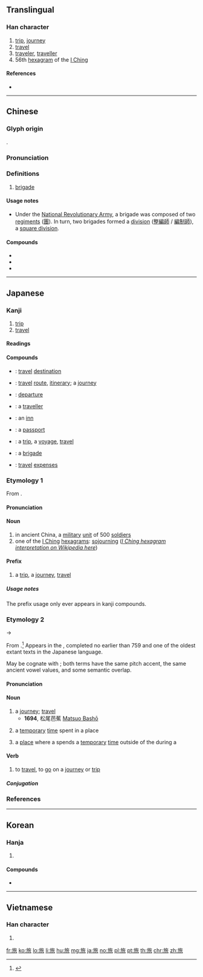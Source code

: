 ==Translingual==

===Han character===
{{Han char|rn=70|rad=方|as=06|sn=10|four=08232|canj=YSOHV}}

# [[trip]], [[journey]]
# [[travel]]
# [[traveler]], [[traveller]]
# 56th [[hexagram]] of the [[I Ching]]

====References====
* {{Han ref|kx=0483.020|dkj=13644|dj=0845.020|hdz=32178.070|uh=65C5|ud=26053|bh=AEC8|bd=44744}}

----

==Chinese==
{{zh-forms}}

===Glyph origin===
{{Han etym}}
{{Han compound|㫃|从|t2=together|ls=ic}}.

===Pronunciation===
{{zh-pron
|m=lǚ
|c=leoi5
|mc=y
|oc=y
|ma=Zh-lu.ogg
|cat=n,v
}}

===Definitions===
{{zh-hanzi}}

# {{lb|zh|military}} [[brigade]]

{{attention|zh|severely lacking}}

====Usage notes====
* {{sense|military}} Under the [[w:National Revolutionary Army|National Revolutionary Army]], a brigade was composed of two [[regiment]]s ([[團]]). In turn, two brigades formed a [[division]] ([[整編師]] / [[編制師]]), a [[square division]].

====Compounds====
* {{zh-l|旅馆|tr=lǚguǎn}}
* {{zh-l|旅舍|tr=lǚshè}}
* {{zh-l|旅社|tr=lǚshè}}

----

==Japanese==

===Kanji===
{{ja-kanji|grade=3|rs=方06}}

# [[trip]]
# [[travel]]

====Readings====
{{ja-readings
|goon=[[ろ]] (ro) {{qualifier|non-joyo-kanji}}
|kanon=[[りょ]] (ryo)
|kun=[[たび]] (tabi)
}}

====Compounds====
{{der-top|Compounds}}
* {{ja-r|旅先|たびさき}}: [[travel]] [[destination]]
* {{ja-r|旅路|たびじ}}: [[travel]] [[route]], [[itinerary]]; a [[journey]]
* {{ja-r|旅立|たびだち}}: [[departure]] {{qualifier|on a trip}}
* {{ja-r|旅人|たびびと}}: a [[traveller]]
* {{ja-r|旅館|りょかん}}: an [[inn]]
* {{ja-r|旅券|りょけん}}: a [[passport]]
* {{ja-r|旅行|りょこう}}: a [[trip]], a [[voyage]], [[travel]]
* {{ja-r|旅団|りょだん}}: a [[brigade]]
* {{ja-r|旅費|りょひ}}: [[travel]] [[expense]]s
{{der-bottom}}

===Etymology 1===
{{ja-kanjitab|yomi=o|りょ}}
From {{etyl|ltc|ja|sort=りょ}} {{m|zh|旅|tr=ljo<sup>X</sup>||a military unit of 500 men; to go [on a sortie; on a trip or journey]}}.

====Pronunciation====
{{ja-pron|yomi=kanon|りょ}}

====Noun====
{{ja-noun|りょ}}

# in ancient China, a [[military]] [[unit]] of 500 [[soldier]]s
# one of the [[I Ching]] [[hexagram]]s: [[sojourning]] ([[w:List_of_hexagrams_of_the_I_Ching#Hexagram_56|''I Ching hexagram interpretation on Wikipedia here'']])

====Prefix====
{{ja-pos|prefix|りょ}}

# a [[trip]], a [[journey]], [[travel]]

=====Usage notes=====
The prefix usage only ever appears in kanji compounds.

===Etymology 2===
{{ja-kanjitab|yomi=k|たび}}
{{IPAchar|/tabi<sub>1</sub>/}} → {{IPAchar|/tabi/}}

From {{etyl|ojp|ja|sort=たび}}.<ref name="KDJ">{{R:Kokugo Dai Jiten}}</ref> Appears in the ''{{w|Man'yōshū}}'', completed no earlier than 759 and one of the oldest extant texts in the Japanese language.

May be cognate with {{m|ja|度|tr=tabi||the time when something happens}}; both terms have the same pitch accent, the same ancient vowel values, and some semantic overlap.

====Pronunciation====
{{ja-pron|yomi=k|たび|acc=2|acc_ref=DJR}}

====Noun====
{{ja-noun|たび}}

# a [[journey]]; [[travel]]
#* '''1694''', 松尾芭蕉 [[w:Matsuo Bashō|Matsuo Bashō]]
#*: {{ja-usex|'''旅'''に病んで夢は枯野をかけ廻る。|'''たび''' に やんで ゆめ は かれの を かけめぐる。|Anxious to go '''journeying''', my dreams run through the desolate fields.}}
#*: {{ja-usex|不思議な'''旅'''が始まるぜ！|ふしぎ な '''たび''' が はじまる ぜ！|A strange '''journey''' is about to begin!}}
# {{lb|ja|sort=たび|archaic}} a [[temporary]] [[time]] spent in a place
# {{qualifier|more specifically}} a [[place]] where a {{m|ja|神輿|tr=mikoshi||portable shrine}} spends a [[temporary]] [[time]] outside of the {{m|ja|本宮|tr=hongū||main shrine building}} during a {{m|ja|祭り|tr=matsuri||festival}}

====Verb====
{{ja-verb-suru|たび|tr=intrans}}

# to [[travel]], to [[go]] on a [[journey]] or [[trip]]

=====Conjugation=====
{{ja-suru|たび}}

===References===
<references/>

----

==Korean==

===Hanja===
{{ko-hanja|hangeul=[[려]]>[[여]]|eumhun=|rv=ryeo>yeo|mr=ryŏ>yŏ|y=lye>ye}}

# {{defn|lang=ko|sort=方06}}

====Compounds====
* {{l|ko|旅券|tr=[[여권]], yeo.gweon}}

----

==Vietnamese==

===Han character===
{{vi-hantu|[[lữ]]|rs=方06}}

# {{defn|lang=vi|sort=方06}}

[[fr:旅]]
[[ko:旅]]
[[lo:旅]]
[[li:旅]]
[[hu:旅]]
[[mg:旅]]
[[ja:旅]]
[[no:旅]]
[[pl:旅]]
[[pt:旅]]
[[th:旅]]
[[chr:旅]]
[[zh:旅]]